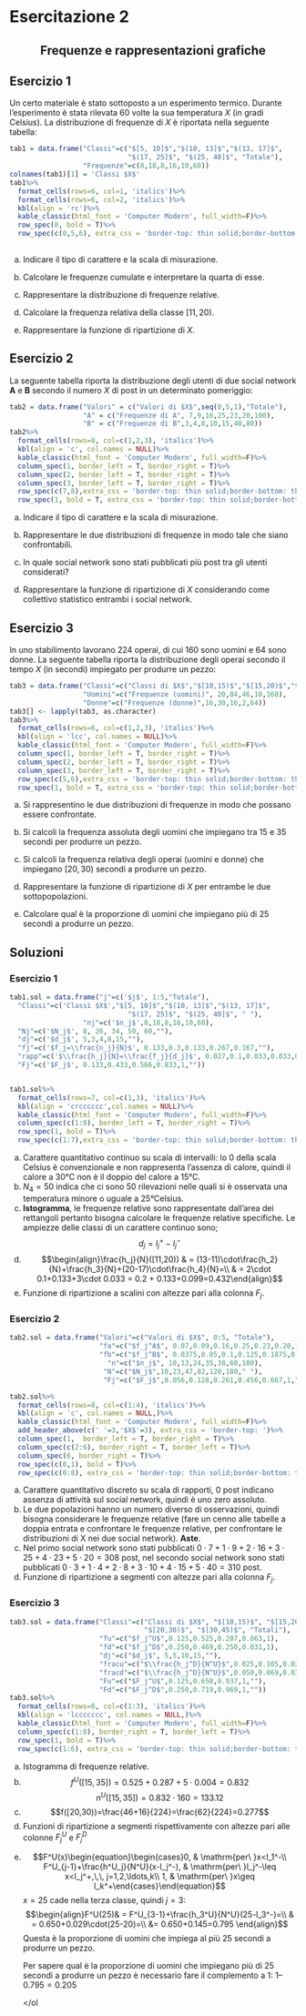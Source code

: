 # Esercitazione 2

<center>

<h2>

Frequenze e rappresentazioni grafiche

</h2   >

</center>

## Esercizio 1

Un certo materiale è stato sottoposto a un esperimento termico. Durante l'esperimento è stata rilevata 60 volte la sua temperatura $X$ (in gradi Celsius). La distribuzione di frequenze di $X$ è riportata nella seguente tabella:

```r
tab1 = data.frame("Classi"=c("$[5, 10]$","$(10, 13]$","$(13, 17]$",
                             "$(17, 25]$", "$(25, 40]$", "Totale"), 
                  "Frequenze"=c(8,18,8,16,10,60))
colnames(tab1)[1] = 'Classi $X$'
tab1%>%
  format_cells(rows=6, col=1, 'italics')%>%
  format_cells(rows=6, col=2, 'italics')%>%
  kbl(align = 'rc')%>%
  kable_classic(html_font = 'Computer Modern', full_width=F)%>%
  row_spec(0, bold = T)%>%
  row_spec(c(0,5,6), extra_css = 'border-top: thin solid;border-bottom: thin solid')
  
```

<ol type="a">

<li>

Indicare il tipo di carattere e la scala di misurazione.

</li>

<li>

Calcolare le frequenze cumulate e interpretare la quarta di esse.

</li>

<li>

Rappresentare la distribuzione di frequenze relative.

</li>

<li>

Calcolare la frequenza relativa della classe $[11,20)$.

</li>

<li>

Rappresentare la funzione di ripartizione di $X$.

</li>

</ol>

## Esercizio 2

La seguente tabella riporta la distribuzione degli utenti di due social network **A** e **B** secondo il numero $X$ di post in un determinato pomeriggio:

```r
tab2 = data.frame("Valori" = c("Valori di $X$",seq(0,5,1),"Totale"),
                  "A" = c("Frequenze di A", 7,9,16,25,23,20,100),
                  "B" = c("Frequenze di B",3,4,8,10,15,40,80))
tab2%>%
  format_cells(rows=8, col=c(1,2,3), 'italics')%>%
  kbl(align = 'c', col.names = NULL)%>%
  kable_classic(html_font = 'Computer Modern', full_width=F)%>%
  column_spec(1, border_left = T, border_right = T)%>%
  column_spec(2, border_left = T, border_right = T)%>%
  column_spec(3, border_left = T, border_right = T)%>%
  row_spec(c(7,8),extra_css = 'border-top: thin solid;border-bottom: thin solid')%>%
  row_spec(1, bold = T, extra_css = 'border-top: thin solid;border-bottom: thin solid')
```

<ol type="a">

<li>

Indicare il tipo di carattere e la scala di misurazione.

</li>

<li>

Rappresentare le due distribuzioni di frequenze in modo tale che siano confrontabili.

</li>

<li>

In quale social network sono stati pubblicati più post tra gli utenti considerati?

</li>

<li>

Rappresentare la funzione di ripartizione di $X$ considerando come collettivo statistico entrambi i social network.

</li>

</ol>

## Esercizio 3

In uno stabilimento lavorano 224 operai, di cui 160 sono uomini e 64 sono donne. La seguente tabella riporta la distribuzione degli operai secondo il tempo $X$ (in secondi) impiegato per produrre un pezzo:

```r
tab3 = data.frame("Classi"=c("Classi di $X$","$[10,15)$","$[15,20)$","$[20,30)$","$[30,45)$","Totali"),
                  "Uomini"=c("Frequenze (uomini)", 20,84,46,10,160),
                  "Donne"=c("Frequenze (donne)",16,30,16,2,64))
tab3[] <- lapply(tab3, as.character)
tab3%>%
  format_cells(rows=6, col=c(1,2,3), 'italics')%>%
  kbl(align = 'lcc', col.names = NULL)%>%
  kable_classic(html_font = 'Computer Modern', full_width=F)%>%
  column_spec(1, border_left = T, border_right = T)%>%
  column_spec(2, border_left = T, border_right = T)%>%
  column_spec(3, border_left = T, border_right = T)%>%
  row_spec(c(5,6),extra_css = 'border-top: thin solid;border-bottom: thin solid')%>%
  row_spec(1, bold = T, extra_css = 'border-top: thin solid;border-bottom: thin solid')

```

<ol type="a">

<li>

Si rappresentino le due distribuzioni di frequenze in modo che possano essere confrontate.

</li>

<li>

Si calcoli la frequenza assoluta degli uomini che impiegano tra 15 e 35 secondi per produrre un pezzo.

</li>

<li>

Si calcoli la frequenza relativa degli operai (uomini e donne) che impiegano $[20,30)$ secondi a produrre un pezzo.

</li>

<li>

Rappresentare la funzione di ripartizione di $X$ per entrambe le due sottopopolazioni.

</li>

<li>

Calcolare qual è la proporzione di uomini che impiegano più di 25 secondi a produrre un pezzo.

</li>

</ol>

## Soluzioni {-}

### Esercizio 1 {-}


```r
tab1.sol = data.frame("j"=c('$j$', 1:5,"Totale"),
  "Classi"=c('Classi $X$',"$[5, 10]$","$(10, 13]$","$(13, 17]$",
                             "$(17, 25]$", "$(25, 40]$", " "), 
                  "nj"=c('$n_j$',8,18,8,16,10,60),
  "Nj"=c('$N_j$', 8, 26, 34, 50, 60,""),
  "dj"=c('$d_j$', 5,3,4,8,15,""),
  "fj"=c('$f_j=\\frac{n_j}{N}$', 0.133,0.3,0.133,0.267,0.167,""),
  "rapp"=c('$\\frac{h_j}{N}=\\frac{f_j}{d_j}$', 0.027,0.1,0.033,0.033,0.011,""),
  "Fj"=c('$F_j$', 0.133,0.433,0.566,0.833,1,""))


tab1.sol%>%
  format_cells(rows=7, col=c(1,3), 'italics')%>%
  kbl(align = 'crcccccc',col.names = NULL)%>%
  kable_classic(html_font = 'Computer Modern', full_width=F)%>%
  column_spec(c(1:8), border_left = T, border_right = T)%>%
  row_spec(1, bold = T)%>%
  row_spec(c(1:7),extra_css = 'border-top: thin solid;border-bottom: thin solid')
```

<ol type="a">
  <li> Carattere quantitativo continuo su scala di intervalli: lo 0 della scala Celsius è convenzionale e non rappresenta l’assenza di calore, quindi il calore a 30°C non è il doppio del calore a 15°C.</li>
  <li> $N_4=50$ indica che ci sono 50 rilevazioni nelle quali si è osservata una temperatura minore o uguale a 25°Celsius.</li>
  <li> **Istogramma**, le frequenze relative sono rappresentate dall’area dei rettangoli pertanto bisogna calcolare le frequenze relative specifiche. Le ampiezze delle classi di un carattere continuo sono; $$d_j=l_j^+-l_j^-$$</li>
  <li>$$\begin{align}\frac{h_j}{N}([11,20)) & =  (13-11)\cdot\frac{h_2}{N}+\frac{h_3}{N}+(20-17)\cdot\frac{h_4}{N}=\\
  & = 2\cdot 0.1+0.133+3\cdot 0.033 = 0.2 + 0.133+0.099=0.432\end{align}$$</li>
  <li>	Funzione di ripartizione a scalini con altezze pari alla colonna $F_j$.</li>

</ol>

### Esercizio 2 {-}

```r
tab2.sol = data.frame("Valori"=c("Valori di $X$", 0:5, "Totale"),
                      "fa"=c("$f_j^A$", 0.07,0.09,0.16,0.25,0.23,0.20,1),
                      "fb"=c("$f_j^B$", 0.0375,0.05,0.1,0.125,0.1875,0.5,1),
                        "n"=c("$n_j$", 10,13,24,35,38,60,180),
                       "N"=c("$N_j$",10,23,47,82,120,180," "),
                       "Fj"=c("$F_j$",0.056,0.128,0.261,0.456,0.667,1," "))

tab2.sol%>%
  format_cells(rows=8, col=c(1:4), 'italics')%>%
  kbl(align = 'c', col.names = NULL,)%>%
  kable_classic(html_font = 'Computer Modern', full_width=F)%>%
  add_header_above(c(' '=3,'$X$'=3), extra_css = 'border-top: ')%>%
  column_spec(1,  border_left = T, border_right = T)%>%
  column_spec(c(2:6), border_right = T, border_left = T)%>%
  column_spec(6, border_right = T)%>%
  row_spec(c(0,1), bold = T)%>%
  row_spec(c(0:8), extra_css = 'border-top: thin solid;border-bottom: thin solid')
```
<ol type="a">
  <li>Carattere quantitativo discreto su scala di rapporti, 0 post indicano assenza di attività sul social network, quindi è uno zero assoluto.</li>
  <li>Le due popolazioni hanno un numero diverso di osservazioni, quindi bisogna considerare le frequenze relative (fare un cenno alle tabelle a doppia entrata e confrontare le frequenze relative, per confrontare le distribuzioni di X nei due social network). **Aste**.</li>
  <li>Nel primo social network sono stati pubblicati $0\cdot 7+1\cdot 9+2\cdot 16+3\cdot 25+4\cdot 23+5\cdot 20=308$ post, nel secondo social network sono stati pubblicati $0\cdot 3+1\cdot 4+2\cdot 8+3\cdot 10+4\cdot 15+5\cdot 40=310$ post.</li>
  <li>Funzione di ripartizione a segmenti con altezze pari alla colonna $F_j$.</li>
</ol>

### Esercizio 3 {-}	

```r
tab3.sol = data.frame("Classi"=c("Classi di $X$", "$[10,15)$", "$[15,20)$",
                                 "$[20,30)$", "$[30,45)$", "Totali"),
                      "fu"=c("$f_j^U$",0.125,0.525,0.287,0.063,1),
                      "fd"=c("$f_j^D$",0.250,0.469,0.250,0.031,1),
                      "dj"=c("$d_j$", 5,5,10,15,""),
                      "fracu"=c("$\\frac{h_j^D}{N^U}$",0.025,0.105,0.029,0.004,""),
                      "fracd"=c("$\\frac{h_j^D}{N^U}$",0.050,0.069,0.038,0.002,""),
                      "Fu"=c("$F_j^U$",0.125,0.650,0.937,1,""),
                      "Fd"=c("$F_j^D$",0.250,0.719,0.969,1,""))
tab3.sol%>%
  format_cells(rows=6, col=c(1:3), 'italics')%>%
  kbl(align = 'lccccccc', col.names = NULL,)%>%
  kable_classic(html_font = 'Computer Modern', full_width=F)%>%
  column_spec(c(1:8), border_right = T, border_left = T)%>%
  row_spec(1, bold = T)%>%
  row_spec(c(1:6), extra_css = 'border-top: thin solid;border-bottom: thin solid')
```
<ol type="a">
  <li> Istogramma di frequenze relative.</li>
  <li>$$f^U([15,35])=0.525+0.287+5\cdot 0.004=0.832$$ $$n^U([15,35])=0.832\cdot 160 =133.12$$</li>
  <li>$$f([20,30))=\frac{46+16}{224}=\frac{62}{224}=0.277$$</li>
  <li>Funzioni di ripartizione a segmenti rispettivamente con altezze pari alle colonne $F_j^U$ e $F_j^D$</li>
  <li>$$F^U(x)\begin{equation}\begin{cases}0, & \mathrm{per\ }x<l_1^-\\ F^U_{j-1}+\frac{h^U_j}{N^U}(x-l_j^-), & \mathrm{per\ }l_j^-\leq x<l_j^+,\,\, j=1,2,\ldots,k\\ 1, & \mathrm{per\ }x\geq l_k^+\end{cases}\end{equation}$$
  $x=25$ cade nella terza classe, quindi $j=3$: $$\begin{align}F^U(25)& =  F^U_{3-1}+\frac{h_3^U}{N^U}(25-l_3^-)=\\ 
  & = 0.650+0.029\cdot(25-20)=\\ &= 0.650+0.145=0.795 \end{align}$$ 
  Questa è la proporzione di uomini che impiega al più 25 secondi a produrre un pezzo. 
  
  Per sapere qual è la proporzione di uomini che impiegano più di 25 secondi a produrre un pezzo è necessario fare il complemento a 1: $1 – 0.795 = 0.205$
  </li>

</ol




